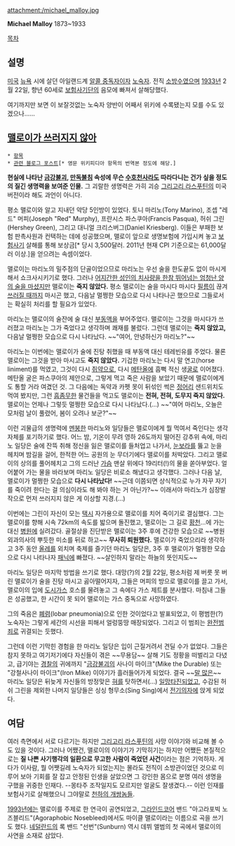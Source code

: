attachment:/michael_malloy.jpg

'''Michael Malloy'''
1873~1933

[[목차]]

== 설명 ==
[[미국]] [[뉴욕]] 시에 살던 아일랜드계 [[알콜 중독]]자이자 [[노숙자]]. 전직 [[소방관|소방수]]였으며 [[1933년]] 2월 22일, 향년 60세로 [[보험]][[사기]]단의 음모에 빠져서 살해당했다.

여기까지만 보면 이 보잘것없는 노숙자 양반이 어째서 위키에 수록됐는지 모를 수도 있겠으나......

== [[에어맨이 쓰러지지 않아|맬로이가 쓰러지지 않아]] ==

 * [http://en.wikipedia.org/wiki/Michael_Malloy|위키백과 항목]
 * [http://xtasy4ever.blog.me/120114456820 관련 블로그 포스트][* 영문 위키피디아 항목의 번역본 정도에 해당.]

'''현실에 나타난 [[금강불괴]], [[만독불침]] 속성에 무슨 [[수호천사]]라도 따라다니는 건가 싶을 정도의 질긴 생명력을 보여준 인물.''' 그 괴랄한 생명력은 가히 괴승 [[그리고리 라스푸틴]]의 미국 버전이라 해도 과언이 아니다.

평소 맬로이와 알고 지내던 악당 5인방이 있었다. 토니 마리노(Tony Marino), 조셉 "레드" 머피(Joseph "Red" Murphy), 프란시스 파스쿠아(Francis Pasqua), 허쉬 그린(Hershey Green), 그리고 대니얼 크리스버그(Daniel Kriesberg). 이들은 부패한 보험 판촉사원과 컨택하는 데에 성공했으며, 맬로이 앞으로 생명보험에 가입시켜 놓고 [[보험]][[사기]] 살해를 통해 보상금[* 당시 3,500달러. 2011년 현재 CPI 기준으로는 61,000달러 이상.]을 얻으려는 속셈이었다.

맬로이는 마리노의 밀주점의 단골이었으므로 마리노는 우선 술을 한도끝도 없이 마시게 해서 쇼크사시키기로 했다. 그러나 [[술고래|어지간한 성인의 치사량을 한참 뛰어넘는 엄청난 양의 술을 마셨지만]] 맬로이는 '''죽지 않았다.''' 평소 맬로이는 술을 마시다 마시다 [[필름]]이 끊겨 [[블랙아웃|쓰러질 때까지]] 마시곤 했고, 다음날 멀쩡한 모습으로 다시 나타나곤 했으므로 그들로서는 확실히 처리를 할 필요가 있었다.

마리노는 맬로이의 술잔에 술 대신 [[부동액]]을 부어주었다. 맬로이는 그것을 마시다가 쓰러졌고 마리노는 그가 죽었다고 생각하며 쾌재를 불렀다. 그런데 맬로이는 '''죽지 않았고,''' 다음날 멀쩡한 모습으로 다시 나타났다. ~~"여어, 안녕하신가 마리노?"~~

마리노는 이번에는 맬로이가 술에 진탕 취했을 때 부동액 대신 테레빈유를 주었다. 물론 맬로이는 그것을 받아 마시고도 '''죽지 않았다.''' 기겁한 마리노는 다시 말 연고(horse liniment)를 먹였고, 그것이 다시 [[쥐약]]으로, 다시 [[메탄올]]에 흠뻑 적신 생[[굴]]로 이어졌다. 메탄올 굴은 파스쿠아의 제안으로, 그렇게 먹고 죽은 사람을 보았기 때문에 맬로이에게도 통할 거라 여겼던 것. 그 다음에는 독약과 카펫 못이 뒤섞인 썩은 [[정어리]] 샌드위치도 먹여 봤지만, 그런 [[흠좀무]]한 물건들을 먹고도 맬로이는 '''전혀, 전혀, 도무지 죽지 않았다.''' 맬로이는 언제나 그렇듯 멀쩡한 모습으로 다시 나타났다.(…) ~~"여어 마리노, 오늘은 모처럼 날이 풀렸어, 봄이 오려나 보군?"~~

이런 괴물급의 생명력에 [[멘붕]]한 마리노와 일당들은 맬로이에게 뭘 먹여서 죽인다는 생각 자체를 포기하기로 했다. 어느 밤, 기온이 무려 영하 26도까지 떨어진 강추위 속에, 마리노 일당은 술에 잔뜩 취해 정신을 잃은 맬로이를 들처업고 나가서, [[눈보라]]를 뚫고 눈을 헤치며 밤길을 걸어, 한적한 어느 공원의 눈 무더기에다 맬로이를 처박았다. 그리고 맬로이의 상의를 풀어헤치고 그의 드러난 [[가슴]] 맨살 위에다 19리터(!)의 물을 쏟아부었다. 얼어붙어 가는 물을 바라보며 마리노 일당은 비로소 해냈다고 생각했다. 그러나 다음 날, 맬로이가 멀쩡한 모습으로 '''다시 나타났다!''' ~~근데 이쯤되면 상식적으로 누가 자꾸 자기를 죽이려 한다는 걸 의심이라도 해 봐야 하는 거 아닌가?~~ 이래서야 마리노가 심장발작으로 먼저 쓰러지지 않은 게 이상할 지경.(…)

이번에는 그린이 자신이 모는 [[택시]] 자가용으로 맬로이를 치어 죽이기로 결심했다. 그는 맬로이를 향해 시속 72km의 속도를 밟으며 돌진했고, 맬로이는 그 길로 [[황천]]...에 가는 대신 [[병원]]에 실려갔다. 골절상을 진단받은 맬로이는 3주 후에 건강한 모습으로 ~~병원 외과의사의 뿌듯한 미소를 뒤로 하고~~ '''무사히 퇴원했다.''' 맬로이가 죽었으리라 생각하고 3주 동안 [[올레]]를 외치며 축제를 즐기던 마리노 일당은, 3주 후 맬로이가 멀쩡한 모습으로 다시 나타나자 [[패닉]]에 빠졌다. ~~살인하지 말라는 하늘의 뜻인지도~~

마리노 일당은 마지막 방법을 쓰기로 했다. 대망(?)의 2월 22일, 평소처럼 제 버릇 못 버린 맬로이가 술을 진탕 마시고 곯아떨어지자, 그들은 머피의 방으로 맬로이를 끌고 가서, 맬로이의 입에 [[가스|도시가스]] 호스를 물려놓고 그 속에다 가스 제트를 분사했다. 마침내 그들은 성공했고, 한 시간이 못 되어 맬로이는 가스 중독으로 사망하였다.

그의 죽음은 [[폐렴]](lobar pneumonia)으로 인한 것이었다고 발표되었고, 이 평범한(?) 노숙자는 그렇게 세간의 시선을 피해서 얼렁뚱땅 매장되었다. 그리고 이 범죄는 [[완전범죄]]로 귀결되는 듯했다.

그런데 이런 기막힌 경험을 한 마리노 일당은 입이 근질거려서 견딜 수가 없었다. 그들은 참지 못하고 여기저기에다 자신들이 겪은 ~~무용담~~ 살해 기도 정황을 떠벌리고 다녔고, 급기야는 [[경찰]]의 귀에까지 "[[금강불괴]]의 사나이 마이크"(Mike the Durable) 또는 "강철사나이 마이크"(Iron Mike) 이야기가 흘러들어가게 되었다. 결국 ~~[[말 많은 악당|말 많은]]~~ 마리노 일당은 뒤늦게 자신들의 방정맞은 [[혀]]를 탓하면서(…) [[잡았다 요놈|일망타진되었고]], 수감된 허쉬 그린을 제외한 나머지 일당들은 싱싱 형무소(Sing Sing)에서 [[전기의자]]에 앉게 되었다.

== 여담 ==
여러 측면에서 서로 다르기는 하지만 [[그리고리 라스푸틴]]의 사망 이야기와 비교해 볼 수도 있을 것이다. 그러나 어쨌건, 맬로이의 이야기가 기막히기는 하지만 어쨌든 본질적으로는 '''질 나쁜 사기행각의 일환으로 무고한 사람이 죽었던 사건'''이라는 점은 기억하자. 게다가 이사람, 뭘 어쨋길레 노숙자가 되었는지는 몰라도 전직이 소방관이었던 것으로 미루어 보아 기회를 잘 잡고 안정된 인생을 살았으면 그 강인한 몸으로 분명 여러 생명을 구했을 귀중한 인재다. --몽타주 조작일지도 모르지만 얼굴도 잘생겼다.-- 이런 인재를 보험사기로 살해했으니 그야말로 [[천하의 개쌍놈들]]. 

[[1993년]]에는 맬로이를 주제로 한 연극이 공연되었고, [[그라인드코어]] 밴드 "아고라포빅 노즈블리드"(Agoraphobic Nosebleed)에서도 마이클 맬로이라는 이름으로 곡을 쓰기도 했다. [[네덜란드]]의 록 밴드 "선번"(Sunburn) 역시 데뷔 앨범의 첫 곡에서 맬로이의 사연을 소재로 삼았다.
